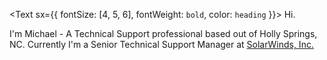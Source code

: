 <Text sx={{ fontSize: [4, 5, 6], fontWeight: `bold`, color: `heading` }}>
  Hi.
</Text>

I'm Michael - A Technical Support professional based out of Holly Springs, NC. Currently I'm a Senior Technical Support Manager at [SolarWinds, Inc.](https://solarwinds.com)


<script id="mcjs">!function(c,h,i,m,p){m=c.createElement(h),p=c.getElementsByTagName(h)[0],m.async=1,m.src=i,p.parentNode.insertBefore(m,p)}(document,"script","https://chimpstatic.com/mcjs-connected/js/users/4fbd68d56cd3c3eeb5e278a64/bc7f47b72f9a1592bd0399a53.js");</script>
